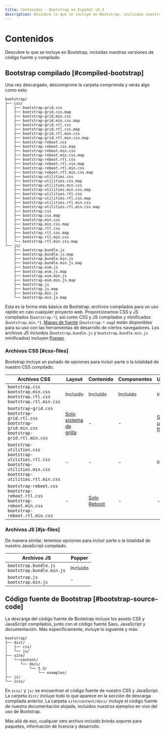 ```yaml
---
title: Contenidos · Bootstrap en Español v5.3
description: Descubre lo que se incluye en Bootstrap, incluidas nuestras versiones de código fuente y compilado.
---
```

# Contenidos

Descubre lo que se incluye en Bootstrap, incluidas nuestras versiones de código fuente y compilado.

## Bootstrap compilado [#compiled-bootstrap]

Una vez descargado, descomprime la carpeta comprimida y verás algo como esto:

```
bootstrap/
├── css/
│   ├── bootstrap-grid.css
│   ├── bootstrap-grid.css.map
│   ├── bootstrap-grid.min.css
│   ├── bootstrap-grid.min.css.map
│   ├── bootstrap-grid.rtl.css
│   ├── bootstrap-grid.rtl.css.map
│   ├── bootstrap-grid.rtl.min.css
│   ├── bootstrap-grid.rtl.min.css.map
│   ├── bootstrap-reboot.css
│   ├── bootstrap-reboot.css.map
│   ├── bootstrap-reboot.min.css
│   ├── bootstrap-reboot.min.css.map
│   ├── bootstrap-reboot.rtl.css
│   ├── bootstrap-reboot.rtl.css.map
│   ├── bootstrap-reboot.rtl.min.css
│   ├── bootstrap-reboot.rtl.min.css.map
│   ├── bootstrap-utilities.css
│   ├── bootstrap-utilities.css.map
│   ├── bootstrap-utilities.min.css
│   ├── bootstrap-utilities.min.css.map
│   ├── bootstrap-utilities.rtl.css
│   ├── bootstrap-utilities.rtl.css.map
│   ├── bootstrap-utilities.rtl.min.css
│   ├── bootstrap-utilities.rtl.min.css.map
│   ├── bootstrap.css
│   ├── bootstrap.css.map
│   ├── bootstrap.min.css
│   ├── bootstrap.min.css.map
│   ├── bootstrap.rtl.css
│   ├── bootstrap.rtl.css.map
│   ├── bootstrap.rtl.min.css
│   └── bootstrap.rtl.min.css.map
└── js/
    ├── bootstrap.bundle.js
    ├── bootstrap.bundle.js.map
    ├── bootstrap.bundle.min.js
    ├── bootstrap.bundle.min.js.map
    ├── bootstrap.esm.js
    ├── bootstrap.esm.js.map
    ├── bootstrap.esm.min.js
    ├── bootstrap.esm.min.js.map
    ├── bootstrap.js
    ├── bootstrap.js.map
    ├── bootstrap.min.js
    └── bootstrap.min.js.map
```

Esta es la forma más básica de Bootstrap: archivos compilados para un uso rápido en casi cualquier proyecto web. Proporcionamos CSS y JS compilados (`bootstrap.*`), así como CSS y JS compilados y minificados (`bootstrap.min.*`). [Mapas de fuente](https://developers.google.com/web/tools/chrome-devtools/javascript/source-maps) (`bootstrap.*.map`) están disponibles para su uso con las herramientas de desarrollo de ciertos navegadores. Los archivos JS incluidos (`bootstrap.bundle.js` y `bootstrap.bundle.min.js` minificados) incluyen [Popper](https://popper.js.org/).

### Archivos CSS [#css-files]

Bootstrap incluye un puñado de opciones para incluir parte o la totalidad de nuestro CSS compilado.

|Archivos CSS|Layout|Contenido|Componentes|Utilidades|
|---|---|---|---|---|
|`bootstrap.css`<br/>`bootstrap.min.css`<br/>`bootstrap.rtl.css`<br/>`bootstrap.rtl.min.css`|Incluido|Incluido|Incluido|Incluido|
|`bootstrap-grid.css`<br/>`bootstrap-grid.rtl.css`<br/>`bootstrap-grid.min.css`<br/>`bootstrap-grid.rtl.min.css`|[Solo sistema de grilla](/bootstrap/5.3/layout/grid/)|-|-|[Solo utilidades flex](/bootstrap/5.3/utilities/flex/)|
|`bootstrap-utilities.css`<br/>`bootstrap-utilities.rtl.css`<br/>`bootstrap-utilities.min.css`<br/>`bootstrap-utilities.rtl.min.css`|-|-|-|Incluido|
|`bootstrap-reboot.css`<br/>`bootstrap-reboot.rtl.css`<br/>`bootstrap-reboot.min.css`<br/>`bootstrap-reboot.rtl.min.css`|-|[Solo Reboot](/bootstrap/5.3/content/reboot/)|-|-|

### Archivos JS [#js-files]

De manera similar, tenemos opciones para incluir parte o la totalidad de nuestro JavaScript compilado.

|Archivos JS|Popper|
|---|---|
|`bootstrap.bundle.js`<br/>`bootstrap.bundle.min.js`|Incluido|
|`bootstrap.js`<br/>`bootstrap.min.js`|-|

## Código fuente de Bootstrap [#bootstrap-source-code]

La descarga del código fuente de Bootstrap incluye los assets CSS y JavaScript compilados, junto con el código fuente Sass, JavaScript y documentación. Más específicamente, incluye lo siguiente y más:

```
bootstrap/
├── dist/
│   ├── css/
│   └── js/
├── site/
│   └──content/
│      └── docs/
│          └── 5.3/
│              └── examples/
├── js/
└── scss/
```

En `scss/` y `js/` se encuentran el código fuente de nuestro CSS y JavaScript. La carpeta `dist/` incluye todo lo que aparece en la sección de descarga compilada anterior. La carpeta `site/content/docs/` incluye el código fuente de nuestra documentación alojada, incluidos nuestros ejemplos en vivo del uso de Bootstrap.

Más allá de eso, cualquier otro archivo incluido brinda soporte para paquetes, información de licencia y desarrollo.